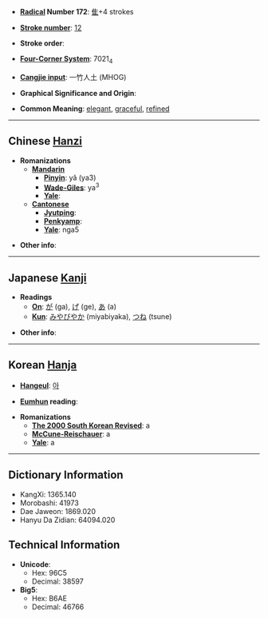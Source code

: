 * '''[[Wiktionary:Chinese radical index| Radical]] Number 172''': [[Wiktionary:Chinese radical index 隹|隹]]+4 strokes

* '''[[Wiktionary:Chinese total strokes index|Stroke number]]''': [[Wiktionary:Chinese total strokes index 12|12]]

* '''Stroke order''': 

* '''[[Wiktionary:Chinese four corner index|Four-Corner System]]''': 7021<sub>4</sub>

* '''[[Wiktionary:Chinese Cangjie index|Cangjie input]]''': 一竹人土 (MHOG)

* '''Graphical Significance and Origin''': 

* '''Common Meaning''': [[elegant]], [[graceful]], [[refined]]

----

== Chinese [[Hanzi]] ==

* '''Romanizations'''
** '''[[Mandarin]]'''
*** '''[[Pinyin]]''': yǎ (ya3)
*** '''[[Wade-Giles]]''': ya<sup>3</sup>
*** '''[[Yale]]''': 
** '''[[Cantonese]]'''
*** '''[[Jyutping]]''':
*** '''[[Penkyamp]]''': 
*** '''[[Yale]]''': nga5

* '''Other info''': 

----

== Japanese [[Kanji]] ==

* '''Readings'''
** '''[[On]]''': [[が]] (ga), [[げ]] (ge), [[あ]] (a)
** '''[[Kun]]''': [[みやびやか]] (miyabiyaka), [[つね]] (tsune)

* '''Other info''':  

----

== Korean [[Hanja]] ==

* '''[[Hangeul]]''': [[아]]

* '''[[Eumhun]] reading''': 

* '''Romanizations'''
** '''[[The 2000 South Korean Revised Romanization|The 2000 South Korean Revised]]''': a
** '''[[McCune-Reischauer]]''': a
** '''[[Yale]]''': a

----

== Dictionary Information ==

* KangXi: 1365.140
* Morobashi: 41973
* Dae Jaweon: 1869.020
* Hanyu Da Zidian: 64094.020

== Technical Information ==

* '''Unicode''':
** Hex: 96C5
** Decimal: 38597
* '''Big5''':
** Hex: B6AE
** Decimal: 46766